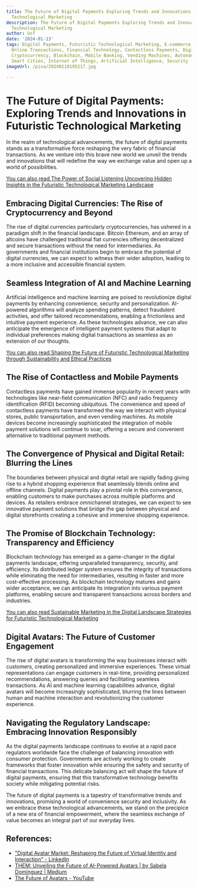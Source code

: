 ```yaml
---
title: The Future of Digital Payments Exploring Trends and Innovations in Futuristic
  Technological Marketing
description: The Future of Digital Payments Exploring Trends and Innovations in Futuristic
  Technological Marketing
author: Usf
date: '2024-01-13'
tags: Digital Payments, Futuristic Technological Marketing, E-commerce, Mobile Payments,
  Online Transactions, Financial Technology, Contactless Payments, Digital Wallets,
  Cryptocurrency, Blockchain, Mobile Banking, Vending Machines, Autonomous Vehicles,
  Smart Cities, Internet of Things, Artificial Intelligence, Security
imageUrl: /pixa/20240118195217.jpg

---
```

# The Future of Digital Payments: Exploring Trends and Innovations in Futuristic Technological Marketing

In  the realm of technological advancements, the future of digital payments stands  as a transformative force reshaping the very fabric of financial transactions. As we venture into this brave new world we unveil  the trends and innovations  that will redefine the way we exchange value and open up a world of possibilities.

[You can also read The Power of Social Listening Uncovering  Hidden Insights in the Futuristic Technological Marketing Landscape](The%20Power%20of%20Social%20Listening%20Uncovering%20Hidden%20Insights%20in%20the%20Futuristic%20Technological%20Marketing%20Landscape)


## Embracing Digital Currencies: The Rise of Cryptocurrency  and Beyond

The  rise of digital currencies particularly cryptocurrencies, has ushered in a paradigm shift in the  financial landscape. Bitcoin Ethereum, and an  array of altcoins  have challenged traditional fiat currencies offering decentralized and secure transactions without the need for intermediaries. As governments and financial institutions begin to embrace the potential of digital currencies,  we can expect to witness their wider adoption, leading to a  more inclusive and accessible financial system.

## Seamless Integration of AI and Machine Learning

Artificial intelligence and machine learning  are  poised to  revolutionize digital payments by  enhancing convenience, security and personalization. AI-powered algorithms will analyze spending patterns, detect fraudulent activities, and offer  tailored recommendations, enabling a  frictionless and intuitive  payment experience. As these technologies advance, we can also anticipate the emergence of intelligent  payment systems that adapt to individual  preferences making digital transactions as seamless as an extension of our thoughts.

[You can also read Shaping the Future of Futuristic Technological Marketing through Sustainability and Ethical Practices](Shaping%20the%20Future%20of%20Futuristic%20Technological%20Marketing%20through%20Sustainability%20and%20Ethical%20Practices)


##  The Rise of Contactless and Mobile Payments

Contactless payments have gained immense popularity in recent  years with  technologies like near-field  communication (NFC) and radio  frequency identification (RFID)  becoming  ubiquitous. The convenience  and speed of contactless payments have transformed the way we  interact with physical stores,  public transportation, and even vending machines. As mobile devices become increasingly sophisticated the integration of mobile payment  solutions will continue to soar, offering a secure and convenient alternative to traditional payment methods.

## The  Convergence of Physical and Digital Retail: Blurring the Lines

The boundaries between physical and  digital retail are rapidly fading giving rise to a hybrid  shopping experience that seamlessly blends online and offline channels. Digital payments play a pivotal role in this convergence,  enabling customers to make purchases across multiple platforms and devices. As retailers embrace omnichannel strategies, we can expect to see innovative payment  solutions that bridge the gap between physical and digital storefronts creating a cohesive and immersive shopping experience.

## The Promise of Blockchain Technology: Transparency and Efficiency

Blockchain technology has  emerged as a game-changer in  the  digital payments landscape,  offering unparalleled transparency, security, and efficiency. Its distributed ledger system ensures the integrity of transactions while eliminating the need for intermediaries, resulting in faster and more cost-effective processing. As blockchain technology matures  and gains wider  acceptance,  we can anticipate its integration into various payment platforms, enabling secure and transparent transactions across  borders and industries.

[You can also read Sustainable Marketing in the Digital Landscape Strategies for Futuristic  Technological  Marketing](Sustainable%20Marketing%20in%20the%20Digital%20Landscape%20Strategies%20for%20Futuristic%20Technological%20Marketing)


## Digital  Avatars: The  Future of Customer Engagement

The rise of digital avatars is transforming  the way businesses interact with customers, creating personalized and immersive experiences.  These virtual representations can engage customers in real-time,  providing personalized recommendations,  answering queries and facilitating seamless transactions. As AI and machine learning capabilities advance, digital avatars will  become increasingly  sophisticated, blurring the lines between human and machine interaction and revolutionizing  the customer experience.

## Navigating the  Regulatory Landscape: Embracing Innovation Responsibly

As the digital payments landscape continues to evolve at a rapid  pace regulators worldwide face the challenge of balancing innovation with consumer protection. Governments are actively working to create frameworks that foster innovation while ensuring the safety and security of  financial transactions.  This delicate balancing act will shape the future of digital payments, ensuring that this transformative technology benefits  society while mitigating potential risks.

The future of  digital payments is a tapestry of transformative  trends and innovations, promising a world of convenience security and inclusivity. As we embrace these  technological advancements,  we stand on the precipice of a new  era of financial empowerment, where the seamless exchange of value becomes an integral part  of our everyday lives.

## References:
- ["Digital Avatar Market: Reshaping the Future of Virtual Identity and Interaction" - LinkedIn](https://www.linkedin.com/pulse/digital-avatar-market-reshaping-future-virtual-identity-interaction)
- [THEM: Unveiling the Future of AI-Powered Avatars | by Sabela Domínguez | Medium](https://medium.com/@sabela.domper/them-unveiling-the-future-of-ai-powered-avatars-27811fe8a346)
- [The Future of Avatars - YouTube](https://youtube.com/watch?v=6z-lkNrnJXE)
